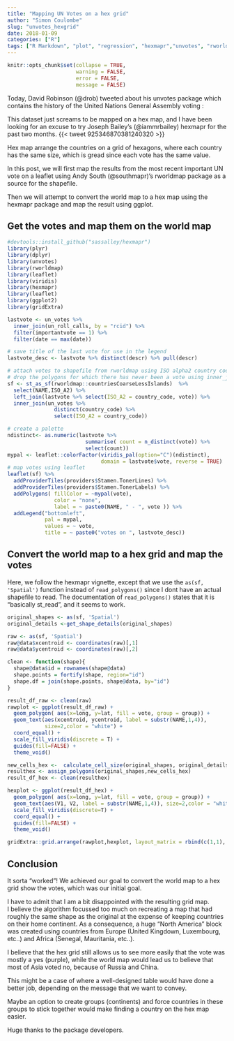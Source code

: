 ```yaml
---
title: "Mapping UN Votes on a hex grid"
author: "Simon Coulombe"
slug: "unvotes_hexgrid"
date: 2018-01-09
categories: ["R"]
tags: ["R Markdown", "plot", "regression", "hexmapr","unvotes", "rworldmap"]
---
```


```r
knitr::opts_chunk$set(collapse = TRUE,
                      warning = FALSE,
                      error = FALSE,
                      message = FALSE)
```

Today, David Robinson (@drob) tweeted about his unvotes package which contains the history of the United Nations General Assembly voting :


This dataset just screams to be mapped on a hex map, and I have been looking for an excuse to try Joseph Bailey's (@iammrbailey)  hexmapr for the past two months.
{{< tweet 925346870381240320 >}}

Hex map arrange the countries on a grid of hexagons, where each country has the same size, which is gread since each vote has the same value.  

In this post, we will first map the results from the most recent important UN vote on a leaflet using Andy South (@southmapr)'s rworldmap package as a source for the shapefile.

Then we will attempt to convert the world map to a hex map using the hexmapr package and map the result using ggplot.

## Get the votes and map them on the world map

```r
#devtools::install_github("sassalley/hexmapr")
library(plyr)
library(dplyr)
library(unvotes)
library(rworldmap)
library(leaflet)
library(viridis)
library(hexmapr)
library(leaflet)
library(ggplot2)
library(gridExtra)

lastvote <- un_votes %>%
  inner_join(un_roll_calls, by = "rcid") %>%
  filter(importantvote == 1) %>% 
  filter(date == max(date))

# save title of the last vote for use in the legend 
lastvote_desc <- lastvote %>% distinct(descr) %>% pull(descr)  

# attach votes to shapefile from rworldmap using ISO alpha2 country code
# drop the polygons for which there has never been a vote using inner_join
sf <- st_as_sf(rworldmap::countriesCoarseLessIslands)  %>% 
  select(NAME,ISO_A2) %>%
  left_join(lastvote %>% select(ISO_A2 = country_code, vote)) %>%
  inner_join(un_votes %>% 
               distinct(country_code) %>% 
               select(ISO_A2 = country_code))

# create a palette 
ndistinct<- as.numeric(lastvote %>% 
                         summarise( count = n_distinct(vote)) %>%
                         select(count))
mypal <- leaflet::colorFactor(viridis_pal(option="C")(ndistinct), 
                              domain = lastvote$vote, reverse = TRUE)
# map votes using leaflet
leaflet(sf) %>% 
  addProviderTiles(providers$Stamen.TonerLines) %>%
  addProviderTiles(providers$Stamen.TonerLabels) %>%
  addPolygons( fillColor = ~mypal(vote),
               color = "none",
               label = ~ paste0(NAME, " - ", vote )) %>%
  addLegend("bottomleft",
            pal = mypal,
            values = ~ vote,
            title = ~ paste0("votes on ", lastvote_desc))
```

## Convert the world map to a hex grid and map the votes

Here, we follow the hexmapr vignette, except that we use the 
`as(sf, 'Spatial')` function instead of `read_polygons()` since I dont have 
an actual shapefile to read. The documentation of `read_polygons()` states that it 
is "basically st_read", and it seems to work.


```r
 
original_shapes <- as(sf, 'Spatial')
original_details <-get_shape_details(original_shapes)

raw <- as(sf, 'Spatial')
raw@data$xcentroid <- coordinates(raw)[,1]
raw@data$ycentroid <- coordinates(raw)[,2]

clean <- function(shape){
  shape@data$id = rownames(shape@data)
  shape.points = fortify(shape, region="id")
  shape.df = join(shape.points, shape@data, by="id")
}

result_df_raw <- clean(raw)
rawplot <- ggplot(result_df_raw) +
  geom_polygon( aes(x=long, y=lat, fill = vote, group = group)) +
  geom_text(aes(xcentroid, ycentroid, label = substr(NAME,1,4)), 
            size=2,color = "white") +
  coord_equal() +
  scale_fill_viridis(discrete = T) +
  guides(fill=FALSE) +
  theme_void()

new_cells_hex <-  calculate_cell_size(original_shapes, original_details,0.03, 'hexagonal', 6)
resulthex <- assign_polygons(original_shapes,new_cells_hex)
result_df_hex <- clean(resulthex)

hexplot <- ggplot(result_df_hex) +
  geom_polygon( aes(x=long, y=lat, fill = vote, group = group)) +
  geom_text(aes(V1, V2, label = substr(NAME,1,4)), size=2,color = "white") +
  scale_fill_viridis(discrete=T) +
  coord_equal() +
  guides(fill=FALSE) +
  theme_void()

gridExtra::grid.arrange(rawplot,hexplot, layout_matrix = rbind(c(1,1), c(2,2)))
```

## Conclusion
It sorta "worked"!  We achieved our goal to convert the world map to a hex grid 
show the votes, which was our initial goal.  

I have to admit that I am a bit disappointed with the resulting grid map.  
I believe the algorithm focussed too much on recreating a map that had roughly 
the same shape as the original at the expense of keeping countries on their home 
continent.  As a consequence, a huge "North America" block was created
using countries from Europe (United Kingdown, Luxembourg, etc..) and Africa 
(Senegal, Mauritania, etc..).

I believe that the hex grid still allows us to see more easily that the vote was
mostly a yes (purple), while the world map would lead us to believe that most
of Asia voted no, because of Russia and China.

This might be a case of where a well-designed table would have done a better job,
depending on the message that we want to convey.

Maybe an option to create groups (continents) and force countries in these groups 
to stick together would make finding a country on the hex map easier.  

Huge thanks to the package developers.





